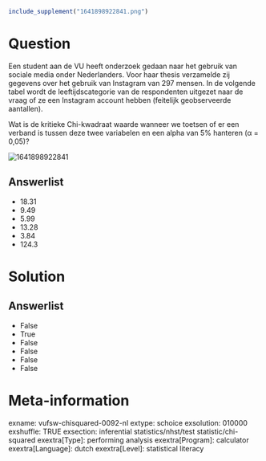 ```r
include_supplement("1641898922841.png")
```

Question
========
Een student aan de VU heeft onderzoek gedaan naar het gebruik van
sociale media onder Nederlanders. Voor haar thesis verzamelde zij
gegevens over het gebruik van Instagram van 297 mensen. In de volgende
tabel wordt de leeftijdscategorie van de respondenten uitgezet naar de
vraag of ze een Instagram account hebben (feitelijk geobserveerde
aantallen).  
  
Wat is de kritieke Chi-kwadraat waarde wanneer we toetsen of er een
verband is tussen deze twee variabelen en een alpha van 5% hanteren (α =
0,05)?  
  
<img src="1641898922841.png" class="fr-fic fr-dii tvcss_2"
alt="1641898922841" />

Answerlist
----------
* 18.31
* 9.49
* 5.99
* 13.28
* 3.84
* 124.3

Solution
========










Answerlist
----------
* False
* True
* False
* False
* False
* False

Meta-information
================
exname: vufsw-chisquared-0092-nl
extype: schoice
exsolution: 010000
exshuffle: TRUE
exsection: inferential statistics/nhst/test statistic/chi-squared
exextra[Type]: performing analysis
exextra[Program]: calculator
exextra[Language]: dutch
exextra[Level]: statistical literacy

